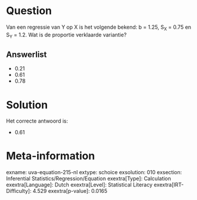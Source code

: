 Question
========

Van een regressie van Y op X is het volgende bekend: b = 1.25, S~X~ =
0.75 en S~Y~ = 1.2. Wat is de proportie verklaarde variantie?


Answerlist
----------

* 0.21
* 0.61
* 0.78

Solution
========

Het correcte antwoord is: 

* 0.61

Meta-information
================
exname: uva-equation-215-nl
extype: schoice
exsolution: 010
exsection: Inferential Statistics/Regression/Equation
exextra[Type]: Calculation
exextra[Language]: Dutch
exextra[Level]: Statistical Literacy
exextra[IRT-Difficulty]: 4.529
exextra[p-value]: 0.0165
